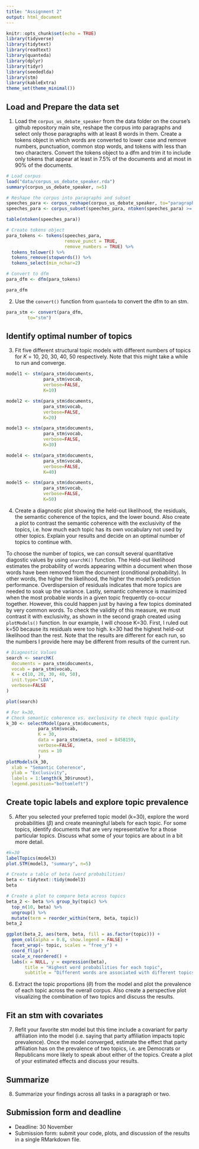 ```yaml
---
title: "Assignment 2"
output: html_document
---
```


```r
knitr::opts_chunk$set(echo = TRUE)
library(tidyverse)
library(tidytext)
library(readtext)
library(quanteda)
library(dplyr)
library(tidyr)
library(seededlda)
library(stm)
library(kableExtra)
theme_set(theme_minimal())
```


## Load and Prepare the data set

1. Load the `corpus_us_debate_speaker` from the data folder on the course's github repository main site, reshape the corpus into paragraphs and select only those paragraphs with at least 8 words in them. Create a tokens object in which words are converted to lower case and remove numbers, punctuation, common stop words, and tokens with less than two characters. Convert the tokens object to a dfm and trim it to include only tokens that appear at least in 7.5% of the documents and at most in 90% of the documents.

```r
# Load corpus
load("data/corpus_us_debate_speaker.rda") 
summary(corpus_us_debate_speaker, n=5)

# Reshape the corpus into paragraphs and subset 
speeches_para <- corpus_reshape(corpus_us_debate_speaker, to="paragraphs")
speeches_para <- corpus_subset(speeches_para, ntoken(speeches_para) >= 8)

table(ntoken(speeches_para))

# Create tokens object
para_tokens <- tokens(speeches_para,
                      remove_punct = TRUE,
                      remove_numbers = TRUE) %>%
  tokens_tolower() %>%
  tokens_remove(stopwords()) %>%
  tokens_select(min_nchar=2)

# Convert to dfm 
para_dfm <- dfm(para_tokens) 

para_dfm
```


2. Use the `convert()` function from `quanteda` to convert the dfm to an stm.

```r
para_stm <- convert(para_dfm,
        to="stm")
```

## Identify optimal number of topics

3. Fit five different structural topic models with different numbers of topics for $K$  = 10, 20, 30, 40, 50 respectively. Note that this might take a while to run and converge.

```r

model1 <- stm(para_stm$documents,
              para_stm$vocab,
              verbose=FALSE,
              K=10)

model2 <- stm(para_stm$documents,
              para_stm$vocab,
              verbose=FALSE,
              K=20)

model3 <- stm(para_stm$documents,
              para_stm$vocab,
              verbose=FALSE,
              K=30)

model4 <- stm(para_stm$documents,
              para_stm$vocab,
              verbose=FALSE,
              K=40)

model5 <- stm(para_stm$documents,
              para_stm$vocab,
              verbose=FALSE,
              K=50)


```


4. Create a diagnostic plot showing the held-out likelihood, the residuals, the semantic coherence of the topics, and the lower bound. Also create a plot to contrast the semantic coherence with the exclusivity of the topics, i.e. how much each topic has its own vocabulary not used by other topics. Explain your results and decide on an optimal number of topics to continue with.

To choose the number of topics, we can consult several quantitative diagostic values by using `searchK()` function. The Held-out likelihood estimates the probability of words appearing within a document when those words have been removed from the document (conditional probability). In other words, the higher the likelihood, the higher the model's prediction performance. Overdispersion of residuals indicates that more topics are needed to soak up the variance. Lastly, semantic coherence is maximized when the most probable words in a given topic frequently co-occur together. However, this could happen just by having a few topics dominated by very common words. To check the validity of this measure, we must contrast it with exclusivity, as shown in the second graph created using `plotModels()` function. In our example, I will choose K=30. First, I ruled out k=50 because its residuals were too high. k=30 had the highest held-out likelihood than the rest. Note that the results are different for each run, so the numbers I provide here may be different from results of the current run.

```r
# Diagnostic Values 
search <- searchK(
  documents = para_stm$documents,
  vocab = para_stm$vocab,
  K = c(10, 20, 30, 40, 50),
  init.type="LDA",
  verbose=FALSE
)

plot(search)

# For k=30, 
# Check semantic coherence vs. exclusivity to check topic quality
k_30 <- selectModel(para_stm$documents, 
            para_stm$vocab, 
            K = 30, 
            data = para_stm$meta, seed = 8458159,
            verbose=FALSE,
            runs = 10
            )
plotModels(k_30,
  xlab = "Semantic Coherence",
  ylab = "Exclusivity",
  labels = 1:length(k_30$runout),
  legend.position="bottomleft")
```


## Create topic labels and explore topic prevalence

5. After you selected your preferred topic model (k=30), explore the word probabilities ($\beta$) and create meaningful labels for each topic. For some topics, identify documents that are very representative for a those particular topics. Discuss what some of your topics are about in a bit more detail.


```r
#k=30
labelTopics(model3)
plot.STM(model3, "summary", n=5)

# Create a table of beta (word probabilities)
beta <- tidytext::tidy(model3)
beta

# Create a plot to compare beta across topics
beta_2 <- beta %>% group_by(topic) %>%
  top_n(10, beta) %>%
  ungroup() %>%
  mutate(term = reorder_within(term, beta, topic))
beta_2

ggplot(beta_2, aes(term, beta, fill = as.factor(topic))) +
  geom_col(alpha = 0.8, show.legend = FALSE) +
  facet_wrap(~ topic, scales = "free_y") +
  coord_flip() +
  scale_x_reordered() +
  labs(x = NULL, y = expression(beta),
       title = "Highest word probabilities for each topic",
       subtitle = "Different words are associated with different topics")

```


6. Extract the topic proportions ($\theta$) from the model and plot the prevalence of each topic across the overall corpus. Also create a perspective plot visualizing the combination of two topics and discuss the results.

## Fit an stm with covariates

7. Refit your favorite stm model but this time include a covariant for party affiliation into the model (i.e. saying that party affiliation impacts topic prevalence). Once the model converged, estimate the effect that party affiliation has on the prevalence of two topics, i.e. are Democrats or Republicans more likely to speak about either of the topics. Create a plot of your estimated effects and discuss your results.

## Summarize

8. Summarize your findings across all tasks in a paragraph or two.

## Submission form and deadline

- Deadline: 30 November
- Submission form: submit your code, plots, and discussion of the results in a single RMarkdown file.



